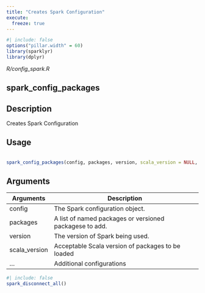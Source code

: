 ```yaml
---
title: "Creates Spark Configuration"
execute:
  freeze: true
---
```


```r
#| include: false
options("pillar.width" = 60)
library(sparklyr) 
library(dplyr)
```

*R/config_spark.R*

## spark_config_packages

## Description
 Creates Spark Configuration 


## Usage
```r
 
spark_config_packages(config, packages, version, scala_version = NULL, ...) 
```

## Arguments
|Arguments|Description|
|---|---|
| config | The Spark configuration object. |
| packages | A list of named packages or versioned packagese to add. |
| version | The version of Spark being used. |
| scala_version | Acceptable Scala version of packages to be loaded |
| ... | Additional configurations |








```r
#| include: false
spark_disconnect_all()
```
